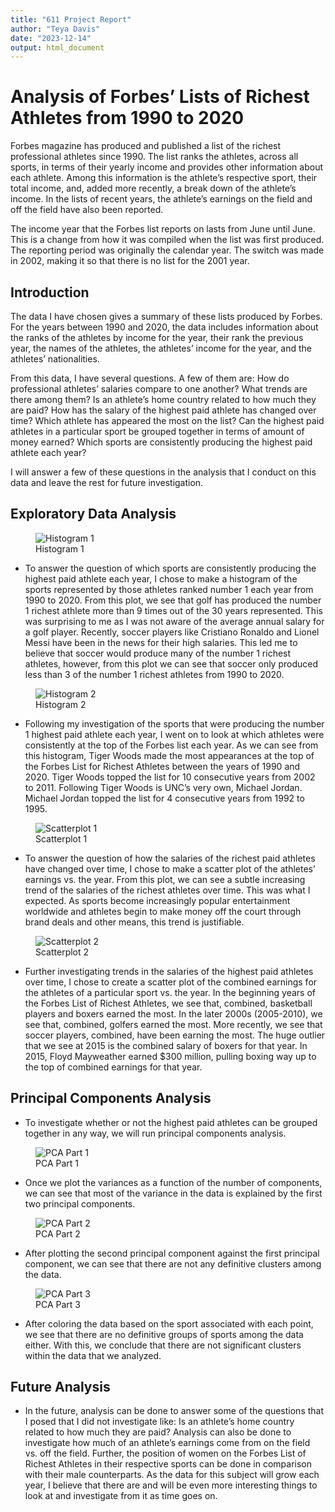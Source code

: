 ```yaml
---
title: "611 Project Report"
author: "Teya Davis"
date: "2023-12-14"
output: html_document
---
```


# Analysis of Forbes' Lists of Richest Athletes from 1990 to 2020
  
  Forbes magazine has produced and published a list of the richest professional athletes since 1990. The list ranks the athletes, across all sports, in terms of their yearly income and provides other information about each athlete. Among this information is the athlete's respective sport, their total income, and, added more recently, a break down of the athlete's income. In the lists of recent years, the athlete's earnings on the field and off the field have also been reported.
  
  The income year that the Forbes list reports on lasts from June until June. This is a change from how it was compiled when the list was first produced. The reporting period was originally the calendar year. The switch was made in 2002, making it so that there is no list for the 2001 year.

## Introduction

  The data I have chosen gives a summary of these lists produced by Forbes. For the years between 1990 and 2020, the data includes information about the ranks of the athletes by income for the year, their rank the previous year, the names of the athletes, the athletes' income for the year, and the athletes' nationalities.
  
  From this data, I have several questions. A few of them are: How do professional athletes’ salaries compare to one another? What trends are there among them? Is an athlete’s home country related to how much they are paid? How has the salary of the highest paid athlete has changed over time? Which athlete has appeared the most on the list? Can the highest paid athletes in a particular sport be grouped together in terms of amount of money earned? Which sports are consistently producing the highest paid athlete each year?
  
  I will answer a few of these questions in the analysis that I conduct on this data and leave the rest for future investigation.

## Exploratory Data Analysis

![Histogram 1](figures/Histogram1025.png)

* To answer the question of which sports are consistently producing the highest paid athlete each year, I chose to make a histogram of the sports represented by those athletes ranked number 1 each year from 1990 to 2020. From this plot, we see that golf has produced the number 1 richest athlete more than 9 times out of the 30 years represented. This was surprising to me as I was not aware of the average annual salary for a golf player. Recently, soccer players like Cristiano Ronaldo and Lionel Messi have been in the news for their high salaries. This led me to believe that soccer would produce many of the number 1 richest athletes, however, from this plot we can see that soccer only produced less than 3 of the number 1 richest athletes from 1990 to 2020.

![Histogram 2](figures/Histogram1204.png)

* Following my investigation of the sports that were producing the number 1 highest paid athlete each year, I went on to look at which athletes were consistently at the top of the Forbes list each year. As we can see from this histogram, Tiger Woods made the most appearances at the top of the Forbes List for Richest Athletes between the years of 1990 and 2020. Tiger Woods topped the list for 10 consecutive years from 2002 to 2011. Following Tiger Woods is UNC's very own, Michael Jordan. Michael Jordan topped the list for 4 consecutive years from 1992 to 1995.

![Scatterplot 1](figures/Scatterplot1025.png)

* To answer the question of how the salaries of the richest paid athletes have changed over time, I chose to make a scatter plot of the athletes' earnings vs. the year. From this plot, we can see a subtle increasing trend of the salaries of the richest athletes over time. This was what I expected. As sports become increasingly popular entertainment worldwide and athletes begin to make money off the court through brand deals and other means, this trend is justifiable.

![Scatterplot 2](figures/Scatterplot1204.png)

* Further investigating trends in the salaries of the highest paid athletes over time, I chose to create a scatter plot of the combined earnings for the athletes of a particular sport vs. the year. In the beginning years of the Forbes List of Richest Athletes, we see that, combined, basketball players and boxers earned the most. In the later 2000s (2005-2010), we see that, combined, golfers earned the most. More recently, we see that soccer players, combined, have been earning the most. The huge outlier that we see at 2015 is the combined salary of boxers for that year. In 2015, Floyd Mayweather earned $300 million, pulling boxing way up to the top of combined earnings for that year.

## Principal Components Analysis

* To investigate whether or not the highest paid athletes can be grouped together in any way, we will run principal components analysis.

![PCA Part 1](figures/PCA1.png)

* Once we plot the variances as a function of the number of components, we can see that most of the variance in the data is explained by the first two principal components. 

![PCA Part 2](figures/PCA2.png)

* After plotting the second principal component against the first principal component, we can see that there are not any definitive clusters among the data. 

![PCA Part 3](figures/PCA3.png)

* After coloring the data based on the sport associated with each point, we see that there are no definitive groups of sports among the data either. With this, we conclude that there are not significant clusters within the data that we analyzed. 

## Future Analysis

* In the future, analysis can be done to answer some of the questions that I posed that I did not investigate like: Is an athlete’s home country related to how much they are paid? Analysis can also be done to investigate how much of an athlete's earnings come from on the field vs. off the field. Further, the position of women on the Forbes List of Richest Athletes in their respective sports can be done in comparison with their male counterparts. As the data for this subject will grow each year, I believe that there are and will be even more interesting things to look at and investigate from it as time goes on.